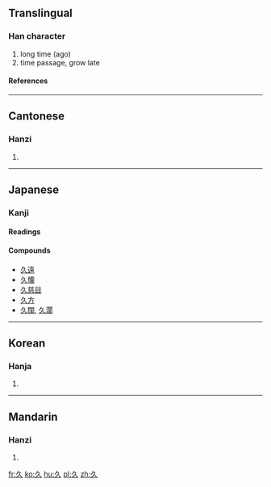 {{see|乆}}<!-- may be replaced by zh-forms -->

==Translingual==
===Han character===
{{Han char|rad=丿|as=02|sn=3|four=2780<sub>0</sub>|canj=弓人 (NO), X弓人 (XNO)}}
# long time (ago)
# time passage, grow late
====References====
{{Han ref|kx=0081.190|dkj=00118|dj=0165.060|hdz=10033.030|uh=4E45|ud=20037|bh=A45B|bd=42075}}

----
==Cantonese==
===Hanzi===
{{yue-hanzi|jyut=|y=gau2}}
# {{defn|Cantonese}}

----
==Japanese==
===Kanji===
{{ja-kanji|grade=|rs=丿02}}
====Readings====
{{ja-readings|on=[[きゅう]] ([[kyū]]), [[く]] ([[ku]])|kun=[[ひさしい]] ([[久しい]], [[hisashii]])}}
====Compounds====
*[[久遠]]
*[[久懐]]
*[[久慈目]]
*[[久方]]
*[[久闊]], [[久濶]]

----
==Korean==
===Hanja===
{{ko-hanja|hangeul=구|eumhun=오랠|rv=gu|mr=ku}}
# {{defn|Korean}}

----
==Mandarin==
===Hanzi===
{{cmn-hanzi|pin=[[jiǔ]] (jiu3)|wg=chiu<sup>3</sup>}}
# {{defn|Mandarin}}


[[fr:久]]
[[ko:久]]
[[hu:久]]
[[pl:久]]
[[zh:久]]
